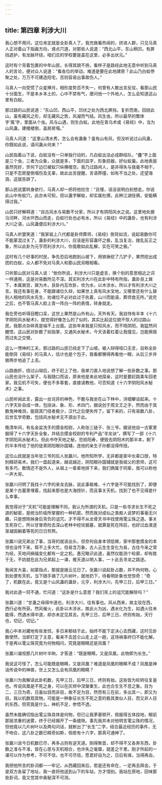 ```yaml
---
---
---
```

title: 第四章 利涉大川
---




我心想不用问，这位肯定就是全卦真人了。我充做看热闹的，挤进人群，只见马真人正对着山下指画方向，琢点穴道，对那些人说道：“西北山平，东山稍凹，有屏挡遮护，有龙脉环绕，咱们庄的学校要是盖在这里，必多出状元。”

这时有个背着包裹的中年山民，长得其貌不扬，看样子是路经此地无意中听到马真人的言论，便对众人说道：“看各位的举动，难道是要在此地建房？此山乃白蚁停聚之处，万万不可建造阳宅，否则容易出事故伤人。”

马真人一向受惯了众星捧月，相形度势百不失一，何曾有人敢出言反驳，看那山民十分面生，不是本乡本土的，心中不禁有气，便问他一个外地人，怎么会知道这山里有白蚁。

那过路的山民说道：“东山凹，西山平，凹伏之处为西北屏挡，复折而南，回绕此山，虽有藏风之形，却无藏风之势，风凝而气结。风生虫，所以最早的繁体字‘風’字，里面从个虫。风与山遇，则生白蚁。此地在青乌术或《易经》中，当为山风蛊，建楼楼倒，盖房房塌。”

马真人问道：“这里山清水秀，怎么会有蛊象？虽有山有风，但没听说过山风蛊，你既如此说，请问蛊从何来？”

山民指着山下说，白蚁没有一只单独行动的，凡白蚁出没必成群结队，“蠱”字上面是三个虫，三者为众象，众就是多，下面的皿字，形象损器，好似蚁巢。此地表层虽然完好，奈何下边已被蚁穴纵横噬空。我乃过路闲人，是非得失与我毫不相干，只是不忍房屋倒塌伤及无辜，故此出言提醒，言语莽撞，如有不当之处，还望海涵，这就告辞了。

那山民说罢转身欲行，马真人却一把将他拉住：“且慢，话没说明白别想走。你说此山中有蚁穴，此亦未可知，但以蛊字解蚁，却实属杜撰，此种江湖伎俩，安能瞒得过我。”

山民只好解释道：“自古风水与易数不分家，所以才有阴阳风水之说。这里地处据马河畔，河水环西山而走，白蚁行处也必有水，所以《易经》中的蛊卦，也有利涉大川之语，山风蛊便应利涉大川。”

马真人听罢笑道：“我家祖上八代都是卦师葬师，《易经》倒背如流，说起易数你可不能蒙混过关了。蛊卦的利涉大川，应该是形容蛊坏之极，乱当复治，拨乱反正之象，所以此卦为元亨而利涉大川，你竟敢如此乱解，实在可笑之极。”

这时有几个好事的村民，争先恐后地跑到山坡下，用铁锹挖了几铲子，果然挖出成团的白蚁，众人都不免对马真人和那山民另眼相看。

只听那山民对马真人说：“依你所说，利涉大川只是虚言，换个别的意思相近之词一样通用，这是对易数所见不深。其实利涉大川在此卦中特有所指，蛊卦艮上巽下，本属巽宫，巽为木，艮卦内互坎卦，坎为水，以木涉水，所以才有利涉大川之言。我还有事在身，不能跟诸位久辩，如果世上真有风水宝地，又哪里还有什么替别人相地的风水先生，劝诸位不必对此过于执着，山川而能语，葬师食无所。”说完之后，也不管马真人脸上青一阵白一阵的表情，转身就走。

我在旁也听得目瞪口呆，这世上果然是山外有山，天外有天。我自恃有半本《十六字阴阳风水秘术》，就觉得好像怎么的了似的，其实比起这位貌不惊人的过路山民，我那点杂碎真是端不上台面。这些年来我是只知风水，而不晓阴阳，我猛然间醒悟，这山民对卦数了如指掌，又通风水秘术，今天该着杠着让我撞见，岂能擦肩而过失之交臂。

这么一愣神的工夫，那过路的山民已经走下了山坡。被人辩得哑口无言，自称全卦能倒背《易经》的马真人，估计也是个包子，我看都懒得再看他一眼，从后三步并做两步地追了上去。

山路曲折，绕过山坳后，终于赶上了他，我单刀直入地说想了解一些卦数之事。那山民也没什么架子，与我随口而谈，原来他是来此地探亲，这时是要赶路乘车回老家。我见机不可失，便也不多客套，直接请教他，可否知道《十六字阴阳风水秘术》之事。

山民听闻此言，露出一丝诧异的神色，干脆与我坐在山下林中，详细攀谈起来。十六字天卦自成一体，包括诀、象、形、术四门，据说创于周文王之手，然而由于其数鬼神难测，能窥其门径者极少，汉代之后便失传了。留下来的，只有易数八卦，后世玄学奇数，包括风水秘术无不源出于此。

晚清年间，有名金盆洗手的摸金校尉，人称张三链子、张三爷。据说他自一古冢里掘得了十六字天卦全象，并结合摸金校尉的专利产品“寻龙诀”，撰写了一部《十六字阴阳风水秘术》。但此书夺天地之秘，恐损阳寿，便毁去阴阳术的那半本，剩下的半本传给了他的徒弟阴阳眼孙国辅，连他的亲生子孙都没得传授。

这位山民就是当年张三爷的后人张赢川，他所知所学，无非都是家中长辈口授，特别精研易术。我们一盘起道来，越说越近，阴阳眼孙国辅就是我祖父的恩师，这可有多巧，敢情还不是外人，从祖上一辈辈地排下来，我们俩属于同辈，我可以称他一声大哥。

张赢川问明了我找十六字的来龙去脉，说此事极难，十六字是不可能找到了，即便是某个古墓里埋着，找起来那也是大海捞针，而且事关天机，找到了也不见得是什么幸事。

我觉得对于“天机”可能是理解不同，我认为所谓的天机，只是一些寻求长生不死之道的秘密，是统治阶级所掌握的一种机密。然而我对成仙之类痴人说梦的事毫无兴趣，只是想除掉身后背负的诅咒，才不得不从龙骨天书中找使用雮尘珠之道。事关生死存亡，所以甘冒奇险去深山老林中挖坟掘墓，就算是死在阵前，也好过血液逐渐凝固躺着等死的日日煎熬。

张赢川说兄弟出了事，当哥的就该出头，但奈何自身本领低微，家中那套摸金的本领也没传下来，帮不上多大忙。但易含万象，古人云生生变化为易，古往今来之常为经，天地间祸福变化都有一定之机，愚兄略识此道，虽然仅能测个轮廓，却有胜于无，不妨就在此为兄弟起上一课，推天道以明人事，一卜此去寻龙之路途。

我闻言大喜，如蒙指点，那就是拨云见日了。张赢川说起卦占数，并不拘何物，心到处便有天机，当下随手摘了几片树叶，就地扔下，待看明卦象也觉惊奇：“奇了，机数在此，竟又是个山风蛊的蛊卦，元亨，利涉大川，先甲三日，后甲三日。”

我对此道一窍不通，忙问道：“这卦是什么意思？我们背上的诅咒能解除吗？”

张赢川道：“甘蛊之母得中道也，利涉大川，往有事也。风从西来，故主驳在西，西行必有所获。然风催火，此卦以木涉水，故此火为凶，遇水化为生，如遇火往未能得，然遇水得中道，却亦未定见其吉。先甲三日，后甲三日，终则有始，天行也，切记，切记。”

我心中本对藏地有些发怵，多日来郁结于此，始终不能下定决心去西藏，这时见卦数使然，当即打定了主意，看来不去昆仑山走上这一趟，这场祸事终归不能化解。于是再以雮尘珠究竟为何物相问，究竟是眼睛还是凤凰？

张赢川凝视那几片树叶半晌，才答道：“既是眼睛，又是凤凰，此物即为长生。”

我说这可怪了，怎么可能既是眼睛，又是凤凰？难道是凤凰的眼睛不成？凤凰是神话传说中的神兽，世上又怎么会有凤凰的眼睛？

张赢川为我解读此卦机数，先甲三日，后甲三日，终则有始，这些皆为轮转往复是也。传说凤凰是不死之身，可以在灰烬中涅槃重生，此也合生生不息之象。目为二，三日为奇，日虽似目而非目，故不足为目，然而有三在前，多出其一，即又为目。我以机数观其物，可能是一种象征长生不死之意的极其类似人目，而又非人目的东西，但究竟是什么，神机不足，参悟不透。

虽然未能确切指出雮尘珠具体是何物，但已让我茅塞顿开，佩服得五体投地，眼前那层浓重的迷雾，终于已经揭开了一条缝隙。事先我并未对他明言雮尘珠的情况，但他竟以几片树叶以及两句问话，就断出了“长生”二字，结合最近经历的事件，无不吻合，这八卦之数已精奇如斯，倘若有十六字，那真可通神了。

张赢川说今日机数已尽，再多占则有逆天道。刚得聚首，却不得不又各奔东西，卦数之准与不准，皆在心思与天机相合，也许失之毫厘，就差之千里。刚才所起的一课可以作为参考，不可不信，也不可尽信，愿君好自为之，日后有缘，当得再会。

我把他所言的卦词都一一牢记，从西藏回来后，若是还有命在，一定再去拜会。于是双方各留了地址，我一直将他送到山下的车站，方才惜别。我站在原地，回味那些卦词，竟又觉其中奥秘深不可测。